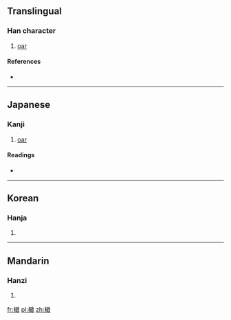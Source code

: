 ==Translingual==

===Han character===
{{Han char|rn=75|rad=木|as=13|sn=17|four=|canj=木口十戈 (DRJI)}}

# [[oar]]

====References====
* {{Han ref|kx=0557.120|dkj=15677|dj=0946.190|hdz=21301.110|uh=6A9D|ud=27293}}

----

==Japanese==

===Kanji===
{{ja-kanji|grade=|rs=木13}}
# {{alternative form of|楫|lang=ja}} [[oar]]

====Readings====
* {{ja-readings|on=[[しゅう]] (shū)|kun=[[かじ]] (kaji)}}

----

==Korean==

===Hanja===
{{ko-hanja|hangeul=즙|eumhun=|rv=jeup|mr=chŭp|y=cup}}

# {{defn|lang=ko|sort=木13}}

----

==Mandarin==

===Hanzi===
{{cmn-hanzi|pin=[[jí]] ([[ji2]]), [[xiè]] ([[xie4]])|wg=chi<sup>2</sup>, hsieh<sup>4</sup>}}

# {{defn|lang=cmn|sort=木13}}

[[fr:檝]]
[[pl:檝]]
[[zh:檝]]
